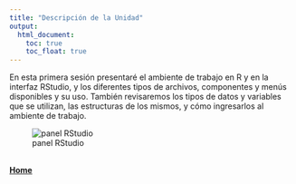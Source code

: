 ```yaml
---
title: "Descripción de la Unidad"
output:
  html_document:
    toc: true
    toc_float: true
---
```

En esta primera sesión presentaré el ambiente de trabajo en R y en la interfaz RStudio, y los diferentes tipos de archivos, componentes y menús disponibles y su uso.  También revisaremos los tipos de datos y variables que se utilizan, las estructuras de los mismos, y cómo ingresarlos al ambiente de trabajo.

![panel RStudio](media/RStudio.png)

\
[  __Home__](https://dsfernandez.github.io/tallerR-basico/index.html)
